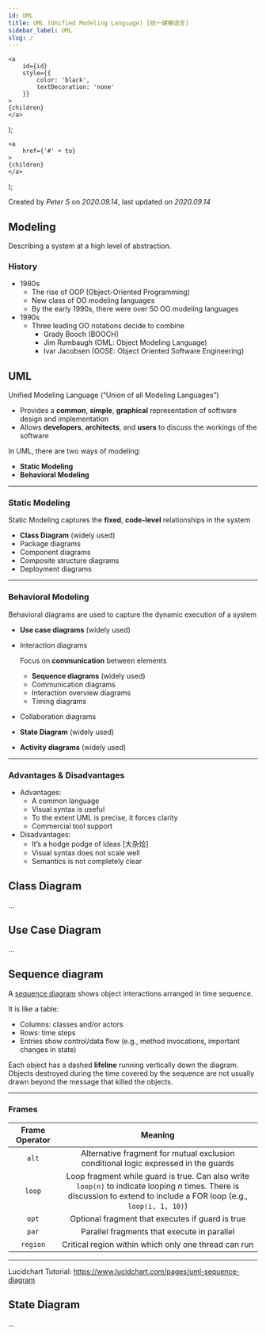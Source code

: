 ```yaml
---
id: UML
title: UML (Unified Modeling Language) [统一建模语言]
sidebar_label: UML
slug: /
---
```


    <a
        id={id}
        style={{
            color: 'black',
            textDecoration: 'none'
        }}
    >
    {children}
    </a>
);

    <a
        href={'#' + to}
    >
    {children}
    </a>
);

Created by *Peter S* on *2020.09.14*, last updated on *2020.09.14*

## Modeling

Describing a system at a high level of abstraction.

### History

-   1980s
    -   The rise of OOP (Object-Oriented Programming)
    -   New class of OO modeling languages
    -   By the early 1990s, there were over 50 OO modeling languages
-   1990s
    -   Three leading OO notations decide to combine
        -   Grady Booch (BOOCH)
        -   Jim Rumbaugh (OML: Object Modeling Language)
        -   Ivar Jacobsen (OOSE: Object Oriented Software Engineering)



## UML

Unified Modeling Language (“Union of all Modeling Languages”)

-   Provides a **common**, **simple**, **graphical** representation of software design and implementation
-   Allows **developers**, **architects**, and **users** to discuss the workings of the software

In UML, there are two ways of modeling:

-   **Static Modeling**
-   **Behavioral Modeling**

---

### Static Modeling

Static Modeling captures the **fixed**, **code-level** relationships in the system

-   **<Rocket to="class-diagram">Class Diagram</Rocket>** (widely used)
-   Package diagrams
-   Component diagrams
-   Composite structure diagrams
-   Deployment diagrams

---

### Behavioral Modeling

Behavioral diagrams are used to capture the dynamic execution of a system

-   **<Rocket to="use-case-diagram">Use case diagrams</Rocket>** (widely used)

-   Interaction diagrams

    Focus on **communication** between elements

    -   **<Rocket to="sequence-diagram">Sequence diagrams</Rocket>** (widely used)
    -   Communication diagrams
    -   Interaction overview diagrams
    -   Timing diagrams

-   Collaboration diagrams

-   **<Rocket to="state-diagram">State Diagram</Rocket>** (widely used)

-   **Activity diagrams** (widely used)

---

### Advantages & Disadvantages

-   Advantages:
    -   A common language
    -   Visual syntax is useful
    -   To the extent UML is precise, it forces clarity
    -   Commercial tool support
-   Disadvantages:
    -   It’s a hodge podge of ideas [大杂烩]
    -   Visual syntax does not scale well
    -   Semantics is not completely clear



## <Anchor id="class_diagram">Class Diagram</Anchor>

…



## <Anchor id="use_case_diagram">Use Case Diagram</Anchor>

…



## <Anchor id="sequence_diagram">Sequence diagram</Anchor>

A [sequence diagram](https://en.wikipedia.org/wiki/Sequence_diagram) shows object interactions arranged in time sequence.

It is like a table:

-   Columns: classes and/or actors
-   Rows: time steps
-   Entries show control/data flow (e.g., method invocations, important changes in state)

Each object has a dashed **lifeline** running vertically down the diagram. Objects destroyed during the time covered by the sequence are not usually drawn beyond the message that killed the objects.

---

### Frames

| Frame Operator |                           Meaning                            |
| :------------: | :----------------------------------------------------------: |
|     `alt`      | Alternative fragment for mutual exclusion conditional logic expressed in the guards |
|     `loop`     | Loop fragment while guard is true. Can also write `loop(n)` to indicate looping $n$ times. There is discussion to extend to include a FOR loop (e.g., `loop(i, 1, 10)`) |
|     `opt`      |       Optional fragment that executes if guard is true       |
|     `par`      |         Parallel fragments that execute in parallel          |
|    `region`    |     Critical region within which only one thread can run     |

---

Lucidchart Tutorial: https://www.lucidchart.com/pages/uml-sequence-diagram



## <Anchor id="state_diagram">State Diagram</Anchor>

…



